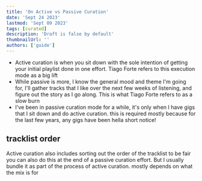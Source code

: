 ```yaml
---
title: 'On Active vs Passive Curation'
date: 'Sept 24 2023'
lastmod: 'Sept 09 2023'
tags: [curated]
description: 'Draft is false by default'
thumbnailUrl: ''
authors: ['guide']
---
```


- Active curation is when you sit down with the sole intention of getting your initial playlist done in one effort.
Tiago Forte refers to this execution mode as a big lift
- While passive is more, I know the general mood and theme I'm going for, I'll gather tracks that I like over the next few weeks 
of listening, and figure out the story as I go along. This is what Tiago Forte refers to as a slow burn
- I've been in passive curation mode for a while, it's only when I have gigs that I sit down and do active curation.
this is required mostly because for the last few years, any gigs have been hella short notice!

## tracklist order

Active curation also includes sorting out the order of the tracklist
to be fair you can also do this at the end of a passive curation effort.
But I usually bundle it as part of the process of active curation.
mostly depends on what the mix is for